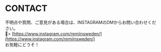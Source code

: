 # CONTACT
不明点や質問、ご意見がある場合は、INSTAGRAMのDMからお問い合わせください。  
> [https://www.instagram.com/remiinsweden/](https://www.instagram.com/remiinsweden/)  
お気軽にどうそ！
